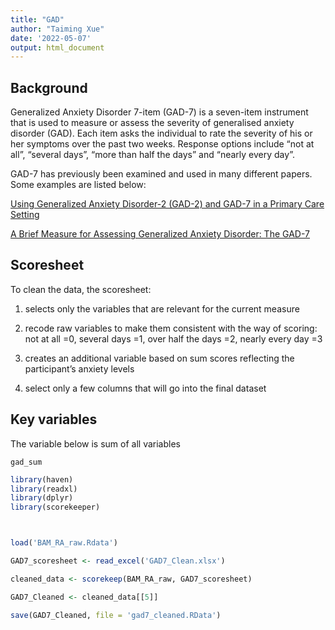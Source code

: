 ```yaml
---
title: "GAD"
author: "Taiming Xue"
date: '2022-05-07'
output: html_document
---
```




## Background

Generalized Anxiety Disorder 7-item (GAD-7) is a seven-item instrument that is used to measure or assess the severity of generalised anxiety disorder (GAD). Each item asks the individual to rate the severity of his or her symptoms over the past two weeks. Response options include “not at all”, “several days”, “more than half the days” and “nearly every day”.

GAD-7 has previously been examined and used in many different papers. Some examples are listed below:

[Using Generalized Anxiety Disorder-2 (GAD-2) and GAD-7 in a Primary Care Setting](https://www.ncbi.nlm.nih.gov/pmc/articles/PMC7306644/)

[A Brief Measure for Assessing Generalized Anxiety Disorder: The GAD-7](https://jamanetwork.com/journals/jamainternalmedicine/fullarticle/410326)

## Scoresheet

To clean the data, the scoresheet:

1) selects only the variables that are relevant for the current measure

2) recode raw variables to make them consistent with the way of scoring: not at all =0, several days =1, over half the days =2, nearly every day =3

3) creates an additional variable based on sum scores reflecting the participant's anxiety levels

4) select only a few columns that will go into the final dataset

## Key variables
The variable below is sum of all variables

`gad_sum` 

```r
library(haven)
library(readxl)
library(dplyr)
library(scorekeeper)



load('BAM_RA_raw.Rdata')

GAD7_scoresheet <- read_excel('GAD7_Clean.xlsx')

cleaned_data <- scorekeep(BAM_RA_raw, GAD7_scoresheet)

GAD7_Cleaned <- cleaned_data[[5]]

save(GAD7_Cleaned, file = 'gad7_cleaned.RData')
```